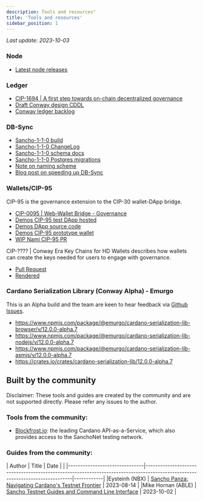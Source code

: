 ```yaml
---
description: Tools and resources"
title: 'Tools and resources'
sidebar_position: 1
---
```


*Last update: 2023-10-03*

### Node

* [Latest node releases](https://github.com/input-output-hk/cardano-node/releases)

### Ledger

* [CIP-1694 | A first step towards on-chain decentralized governance](https://github.com/cardano-foundation/CIPs/blob/master/CIP-1694/README.md)
* [Draft Conway design CDDL](https://github.com/input-output-hk/cardano-ledger/blob/master/eras/conway/test-suite/cddl-files/conway.cddl)
* [Conway ledger backlog](https://github.com/input-output-hk/cardano-ledger/issues?q=is%3Aissue+is%3Aopen+label%3Aconway)

### DB-Sync

* [Sancho-1-1-0 build](https://github.com/input-output-hk/cardano-db-sync/releases/tag/sancho-1-1-0)
* [Sancho-1-1-0 ChangeLog](https://github.com/input-output-hk/cardano-db-sync/blob/sancho-1-1-0/cardano-db-sync/CHANGELOG.md#13200)
* [Sancho-1-1-0 schema docs](https://github.com/input-output-hk/cardano-db-sync/blob/sancho-1-1-0/doc/schema.md)
* [Sancho-1-1-0 Postgres migrations](https://github.com/input-output-hk/cardano-db-sync/tree/sancho-1-1-0/schema)
* [Note on naming scheme](https://gist.github.com/kderme/2ab2f79fcdc159be3465bae9b7df78e7)
* [Blog post on speeding up DB-Sync](https://github.com/input-output-hk/cardano-db-sync/blob/blog/blog/blog.pdf)

### Wallets/CIP-95

CIP-95 is the governance extension to the CIP-30 wallet-DApp bridge.

* [CIP-0095 | Web-Wallet Bridge - Governance](https://github.com/cardano-foundation/CIPs/blob/master/CIP-0095/README.md)
* [Demos CIP-95 test DApp hosted](https://ryun1.github.io/cip95-cardano-wallet-connector/)
* [Demos DApp source code](https://github.com/Ryun1/cip95-cardano-wallet-connector)
* [Demos CIP-95 prototype wallet](https://github.com/Ryun1/cip95-demos-wallet)
* [WIP Nami CIP-95 PR](https://github.com/berry-pool/nami/pull/852)

CIP-???? | Conway Era Key Chains for HD Wallets describes how wallets can create the keys needed for users to engage with governance.

* [Pull Request](https://github.com/cardano-foundation/CIPs/pull/597)
* [Rendered](https://github.com/Ryun1/CIPs/blob/conway-keys/CIP-conway-keys/README.md)

### Cardano Serialization Library (Conway Alpha) - Emurgo

This is an Alpha build and the team are keen to hear feedback via [Github Issues](https://github.com/Emurgo/cardano-serialization-lib/issues).
* https://www.npmjs.com/package/@emurgo/cardano-serialization-lib-browser/v/12.0.0-alpha.7
* https://www.npmjs.com/package/@emurgo/cardano-serialization-lib-nodejs/v/12.0.0-alpha.7
* https://www.npmjs.com/package/@emurgo/cardano-serialization-lib-asmjs/v/12.0.0-alpha.7
* https://crates.io/crates/cardano-serialization-lib/12.0.0-alpha.7


## Built by the community

Disclaimer: These tools and guides are created by the community and are not supported directly. Please refer any issues to the author.

### Tools from the community:

* [Blockfrost.io](https://blockfrost.io): the leading Cardano API-as-a-Service, which also provides access to the SanchoNet testing network.

### Guides from the community:

| Author                        | Title                                                                                              | Date       |                                                                                                                                                                      |
|-------------------------------|------------------------------------------------------------------------------------------------------------------------------|------------|
|Eysteinh (NBX)                 | [Sancho Panza: Navigating Cardano's Testnet Frontier](https://www.youtube.com/watch?v=9CR8c9ZIVEE)                           | 2023-08-14 |
|Mike Hornan (ABLE)             | [Sancho Testnet Guides and Command Line Interface](https://www.youtube.com/playlist?list=PLWYf5eQbRdbWa5n21tyy8xWpTS6zjm3Mj) | 2023-10-02 |
